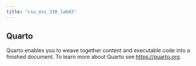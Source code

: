 ```yaml
---
title: "csu_ess_330_lab03"
---
```


## Quarto

Quarto enables you to weave together content and executable code into a finished document. To learn more about Quarto see <https://quarto.org>.
